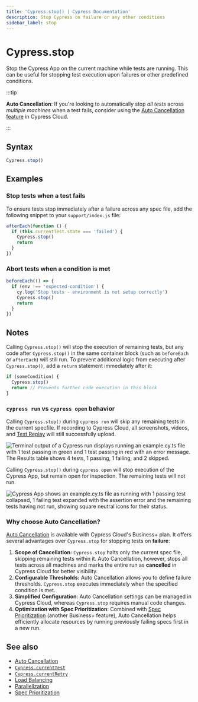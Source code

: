 ```yaml
---
title: 'Cypress.stop() | Cypress Documentation'
description: Stop Cypress on failure or any other conditions
sidebar_label: stop
---
```


<ProductHeading product="app" />

# Cypress.stop

Stop the Cypress App on the current machine while tests are running. This can be useful for stopping test execution upon failures or other predefined conditions.

:::tip

**Auto Cancellation**: If you're looking to automatically stop _all tests_ across _multiple machines_ when a test fails, consider using the [Auto Cancellation feature](/cloud/features/smart-orchestration/run-cancellation) in Cypress Cloud.

<AutoCancellationBenefits />

:::

## Syntax

```javascript
Cypress.stop()
```

## Examples

### Stop tests when a test fails

To ensure tests stop immediately after a failure across any spec file, add the following snippet to your `support/index.js` file:

```javascript
afterEach(function () {
  if (this.currentTest.state === 'failed') {
    Cypress.stop()
    return
  }
})
```

### Abort tests when a condition is met

```javascript
beforeEach(() => {
  if (env !== 'expected-condition') {
    cy.log('Stop tests - environment is not setup correctly')
    Cypress.stop()
    return
  }
})
```

## Notes

Calling `Cypress.stop()` will stop the execution of remaining tests, but any code after `Cypress.stop()` in the same container block (such as `beforeEach` or `afterEach`) will still run. To prevent additional logic from executing after `Cypress.stop()`, add a `return` statement immediately after it:

```javascript
if (someCondition) {
  Cypress.stop()
  return // Prevents further code execution in this block
}
```

### `cypress run` vs `cypress open` behavior

Calling `Cypress.stop()` during `cypress run` will skip any remaining tests in the current specfile. If recording to Cypress Cloud, all screenshots, videos, and [Test Replay](/cloud/features/test-replay) will still successfully upload.

![Terminal output of a Cypress run displays running an `example.cy.ts` file with 1 test passing in green and 1 test passing in red with an error message. The Results table shows 4 tests, 1 passing, 1 failing, and 2 skipped.](/img/api/stop/cypress-stop-during-run-mode.png)

Calling `Cypress.stop()` during `cypress open` will stop execution of the Cypress App, but remain open for inspection. The remaining tests will not run.

![Cypress App shows an example.cy.ts file as running with 1 passing test collapsed, 1 failing test expanded with the assertion error and the remaining tests having not run, showing square neutral icons for their status.](/img/api/stop/cypress-stop-during-open-mode.png)

### Why choose Auto Cancellation?

[Auto Cancellation](/cloud/features/smart-orchestration/run-cancellation) is available with Cypress Cloud's Business+ plan. It offers several advantages over `Cypress.stop` for stopping tests on **failure**:

1. **Scope of Cancellation:** `Cypress.stop` halts only the current spec file, skipping remaining tests within it. Auto Cancellation, however, stops all tests across all machines and marks the entire run as **cancelled** in Cypress Cloud for better visibility.
2. **Configurable Thresholds:** Auto Cancellation allows you to define failure thresholds. `Cypress.stop` executes immediately when the specified condition is met.
3. **Simplified Configuration**: Auto Cancellation settings can be managed in Cypress Cloud, whereas `Cypress.stop` requires manual code changes.
4. **Optimization with Spec Prioritization**: Combined with [Spec Prioritization](/cloud/features/smart-orchestration/spec-prioritization) (another Business+ feature), Auto Cancellation helps efficiently allocate resources by running previously failing specs first in a new run.

<CloudFreePlan />

## See also

- [Auto Cancellation](/cloud/features/smart-orchestration/run-cancellation)
- [`Cypress.currentTest`](/api/cypress-api/currenttest)
- [`Cypress.currentRetry`](/api/cypress-api/currentretry)
- [Load Balancing](/cloud/features/smart-orchestration/load-balancing)
- [Parallelization](/cloud/features/smart-orchestration/parallelization)
- [Spec Prioritization](/cloud/features/smart-orchestration/spec-prioritization)
